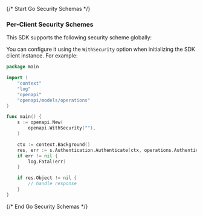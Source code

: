 {/* Start Go Security Schemas */}
### Per-Client Security Schemes

This SDK supports the following security scheme globally:



You can configure it using the `WithSecurity` option when initializing the SDK client instance. For example:
```go
package main

import (
	"context"
	"log"
	"openapi"
	"openapi/models/operations"
)

func main() {
	s := openapi.New(
		openapi.WithSecurity(""),
	)

	ctx := context.Background()
	res, err := s.Authentication.Authenticate(ctx, operations.AuthenticateRequestBody{})
	if err != nil {
		log.Fatal(err)
	}

	if res.Object != nil {
		// handle response
	}
}

```
{/* End Go Security Schemas */}
